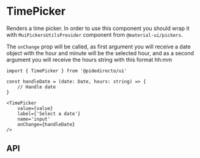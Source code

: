 

<Meta of={TimePickerStories} />

# TimePicker
Renders a time picker. In order to use this component you should wrap it with `MuiPickersUtilsProvider` component from `@material-ui/pickers`.

<Canvas of={TimePickerStories.Primary} sourceState='none' />

The `onChange` prop will be called, as first argument you will receive a date object with the hour and minute will be the selected hour,
and as a second argument you will receive the hours string with this format hh:mm

```tsx
import { TimePicker } from '@pidedirecto/ui'

const handleDate = (date: Date, hours: string) => {
    // Handle date
}

<TimePicker
    value={value}
    label={'Select a date'}
    name='input'
    onChange={handleDate}
/>

```

## API

<ArgTypes of={TimePickerStories} />

